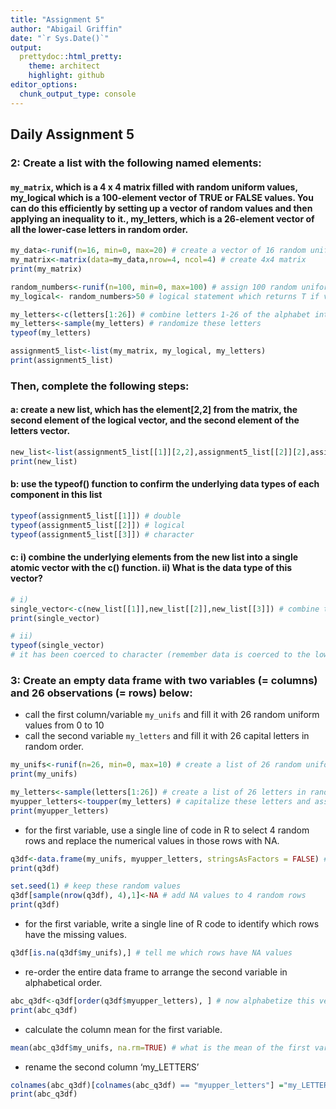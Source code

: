 ```yaml
---
title: "Assignment 5"
author: "Abigail Griffin"
date: "`r Sys.Date()`"
output:
  prettydoc::html_pretty:
    theme: architect
    highlight: github
editor_options: 
  chunk_output_type: console
---
```

## Daily Assignment 5

### 2: Create a list with the following named elements:
#### `my_matrix`, which is a 4 x 4 matrix filled with random uniform values, my_logical which is a 100-element vector of TRUE or FALSE values. You can do this efficiently by setting up a vector of random values and then applying an inequality to it., my_letters, which is a 26-element vector of all the lower-case letters in random order.
```r
my_data<-runif(n=16, min=0, max=20) # create a vector of 16 random uniform values between 0 and 20
my_matrix<-matrix(data=my_data,nrow=4, ncol=4) # create 4x4 matrix
print(my_matrix)

random_numbers<-runif(n=100, min=0, max=100) # assign 100 random uniform numbers to random_numbers
my_logical<- random_numbers>50 # logical statement which returns T if value > 50

my_letters<-c(letters[1:26]) # combine letters 1-26 of the alphabet into a list
my_letters<-sample(my_letters) # randomize these letters
typeof(my_letters)

assignment5_list<-list(my_matrix, my_logical, my_letters)
print(assignment5_list)
```

### Then, complete the following steps:
#### a: create a new list, which has the element[2,2] from the matrix, the second element of the logical vector, and the second element of the letters vector.
```r
new_list<-list(assignment5_list[[1]][2,2],assignment5_list[[2]][2],assignment5_list[[3]][2]) # create a new list with the element [2,2] from the first compartment, the second element from the second compartment, and the second element from the third compartment
print(new_list)
```

#### b: use the typeof() function to confirm the underlying data types of each component in this list
```r
typeof(assignment5_list[[1]]) # double
typeof(assignment5_list[[2]]) # logical
typeof(assignment5_list[[3]]) # character
```

#### c: i) combine the underlying elements from the new list into a single atomic vector with the c() function. ii) What is the data type of this vector?
```r
# i)
single_vector<-c(new_list[[1]],new_list[[2]],new_list[[3]]) # combine these elements into a single vector
print(single_vector)

# ii)
typeof(single_vector)
# it has been coerced to character (remember data is coerced to the lowest base form in this order: logical -> integer -> double -> character)
```

### 3: Create an empty data frame with two variables (= columns) and 26 observations (= rows) below:
   + call the first column/variable `my_unifs` and fill it with 26 random uniform values from 0 to 10
   + call the second variable `my_letters` and fill it with 26 capital letters in random order.
```r
my_unifs<-runif(n=26, min=0, max=10) # create a list of 26 random uniform numbers
print(my_unifs)

my_letters<-sample(letters[1:26]) # create a list of 26 letters in random order
myupper_letters<-toupper(my_letters) # capitalize these letters and assign to new name
print(myupper_letters)
```
   + for the first variable, use a single line of code in R to select 4 random rows and replace the numerical values in those rows with NA.
```r
q3df<-data.frame(my_unifs, myupper_letters, stringsAsFactors = FALSE) # create a data frame of these two vectors
print(q3df)

set.seed(1) # keep these random values
q3df[sample(nrow(q3df), 4),1]<-NA # add NA values to 4 random rows
print(q3df)
```
   + for the first variable, write a single line of R code to identify which rows have the missing values.
```r
q3df[is.na(q3df$my_unifs),] # tell me which rows have NA values
```
   + re-order the entire data frame to arrange the second variable in alphabetical order.

```r
abc_q3df<-q3df[order(q3df$myupper_letters), ] # now alphabetize this vector # descending=TRUE would flip the way it ordered it
print(abc_q3df)
```
   + calculate the column mean for the first variable.
```r
mean(abc_q3df$my_unifs, na.rm=TRUE) # what is the mean of the first variable? # na.rm=TRUE removes the NA's before it calculates the mean
```
   + rename the second column ‘my_LETTERS’
```r
colnames(abc_q3df)[colnames(abc_q3df) == "myupper_letters"] ="my_LETTERS" # rename the column
print(abc_q3df)
```


